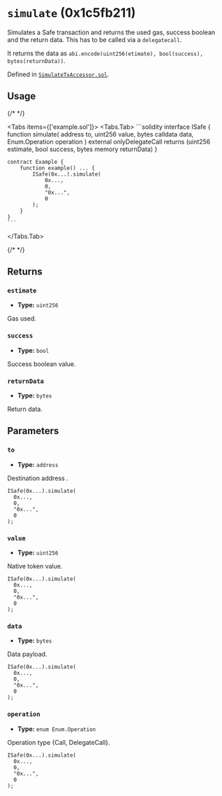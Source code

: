 




# `simulate` (0x1c5fb211)

Simulates a Safe transaction and returns the used gas, success boolean and the return data. This has to be called via a `delegatecall`.

It returns the data as `abi.encode(uint256(etimate), bool(success), bytes(returnData))`.

Defined in [`SimulateTxAccessor.sol`](https://github.com/safe-global/safe-smart-account/tree/v1.4.1/contracts/accessors/SimulateTxAccessor.sol#L42).


## Usage

{/* <!-- vale off --> */}

<Tabs items={['example.sol']}>
  <Tabs.Tab>
    ```solidity
    interface ISafe {
        function simulate(
            address to,
            uint256 value,
            bytes calldata data,
            Enum.Operation operation
        )
            external
            onlyDelegateCall
            returns (uint256 estimate, bool success, bytes memory returnData)
    }

    contract Example {
        function example() ... {
            ISafe(0x...).simulate(
                0x...,
                0,
                "0x...",
                0
            );
        }
    }
    ```
  </Tabs.Tab>
</Tabs>

{/* <!-- vale on --> */}

## Returns

### `estimate`

  - **Type:** `uint256`

  Gas used.


### `success`

  - **Type:** `bool`

  Success boolean value.


### `returnData`

  - **Type:** `bytes`

  Return data.




## Parameters

### `to`

  - **Type:** `address`

  Destination address .

  ```solidity focus=2
  ISafe(0x...).simulate(
    0x...,
    0,
    "0x...",
    0
  );
  ```


### `value`

  - **Type:** `uint256`

  Native token value.

  ```solidity focus=3
  ISafe(0x...).simulate(
    0x...,
    0,
    "0x...",
    0
  );
  ```


### `data`

  - **Type:** `bytes`

  Data payload.

  ```solidity focus=4
  ISafe(0x...).simulate(
    0x...,
    0,
    "0x...",
    0
  );
  ```


### `operation`

  - **Type:** `enum Enum.Operation`

  Operation type \{Call, DelegateCall\}.

  ```solidity focus=5
  ISafe(0x...).simulate(
    0x...,
    0,
    "0x...",
    0
  );
  ```





